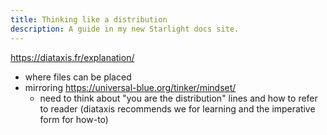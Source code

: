 ```yaml
---
title: Thinking like a distribution
description: A guide in my new Starlight docs site.
---
```


https://diataxis.fr/explanation/

- where files can be placed
- mirroring https://universal-blue.org/tinker/mindset/
    - need to think about "you are the distribution" lines and how to refer to reader (diataxis recommends we for learning and the imperative form for how-to)